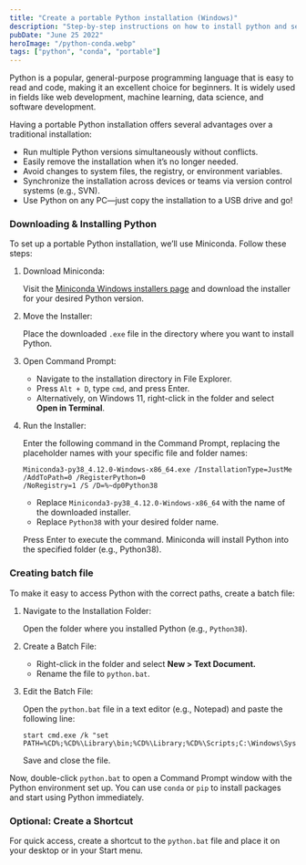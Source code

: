 ```yaml
---
title: "Create a portable Python installation (Windows)"
description: "Step-by-step instructions on how to install python and set it up for easy portability."
pubDate: "June 25 2022"
heroImage: "/python-conda.webp"
tags: ["python", "conda", "portable"]
---
```


Python is a popular, general-purpose programming language that is easy to read and code, making it an excellent choice
for beginners. It is widely used in fields like web development, machine learning, data science, and software development.

Having a portable Python installation offers several advantages over a traditional installation:
- Run multiple Python versions simultaneously without conflicts.
- Easily remove the installation when it’s no longer needed.
- Avoid changes to system files, the registry, or environment variables.
- Synchronize the installation across devices or teams via version control systems (e.g., SVN).
- Use Python on any PC—just copy the installation to a USB drive and go!

### Downloading & Installing Python

To set up a portable Python installation, we’ll use Miniconda. Follow these steps:
1. Download Miniconda:

    Visit the <a href="https://docs.conda.io/en/latest/miniconda.html#windows-installers">Miniconda Windows installers page</a>
    and download the installer for your desired Python version.
2. Move the Installer:

    Place the downloaded `.exe` file in the directory where you want to install Python.
3. Open Command Prompt:

    - Navigate to the installation directory in File Explorer.
    - Press `Alt + D`, type `cmd`, and press Enter.
    - Alternatively, on Windows 11, right-click in the folder and select **Open in Terminal**.
4. Run the Installer:

    Enter the following command in the Command Prompt, replacing the placeholder names with your specific file and folder names:
    ```
    Miniconda3-py38_4.12.0-Windows-x86_64.exe /InstallationType=JustMe /AddToPath=0 /RegisterPython=0
    /NoRegistry=1 /S /D=%~dp0Python38
    ```
    - Replace `Miniconda3-py38_4.12.0-Windows-x86_64` with the name of the downloaded installer.
    - Replace `Python38` with your desired folder name.

    Press Enter to execute the command. Miniconda will install Python into the specified folder (e.g., Python38).


### Creating batch file

To make it easy to access Python with the correct paths, create a batch file:

1. Navigate to the Installation Folder:

    Open the folder where you installed Python (e.g., `Python38`).

2. Create a Batch File:

    - Right-click in the folder and select **New > Text Document.**
    - Rename the file to `python.bat`.

3. Edit the Batch File:

    Open the `python.bat` file in a text editor (e.g., Notepad) and paste the following line:
    ```
    start cmd.exe /k "set PATH=%CD%;%CD%\Library\bin;%CD%\Library;%CD%\Scripts;C:\Windows\System32"
    ```
    Save and close the file.


Now, double-click `python.bat` to open a Command Prompt window with the Python environment set up. You can use `conda` or
`pip` to install packages and start using Python immediately.

### Optional: Create a Shortcut
For quick access, create a shortcut to the `python.bat` file and place it on your desktop or in your Start menu.
